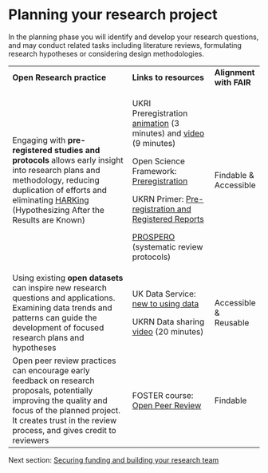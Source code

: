 # **Planning your research project** {#sec-planning}

In the planning phase you will identify and develop your research questions, and may conduct related tasks including literature reviews, formulating research hypotheses or considering design methodologies.

+---------------------------------------------------------------------------------------------------------------------------------------------------------------------------------------------------------------------------------------------------------------+----------------------------------------------------------------------------------------------------------------------------------------------------------------+-------------------------+
| **Open Research practice**                                                                                                                                                                                                                                    | **Links to resources**                                                                                                                                         | **Alignment with FAIR** |
+---------------------------------------------------------------------------------------------------------------------------------------------------------------------------------------------------------------------------------------------------------------+----------------------------------------------------------------------------------------------------------------------------------------------------------------+-------------------------+
| Engaging with **pre-registered studies and protocols** allows early insight into research plans and methodology, reducing duplication of efforts and eliminating [HARKing](https://en.wikipedia.org/wiki/HARKing) (Hypothesizing After the Results are Known) | UKRI Preregistration [animation](https://www.youtube.com/watch?v=h0Pin-OUlS4) (3 minutes) and [video](https://www.youtube.com/watch?v=q4yf7Pt4q5c) (9 minutes) | Findable & Accessible   |
|                                                                                                                                                                                                                                                               |                                                                                                                                                                |                         |
|                                                                                                                                                                                                                                                               | Open Science Framework: [Preregistration](https://help.osf.io/article/145-preregistration)                                                                     |                         |
|                                                                                                                                                                                                                                                               |                                                                                                                                                                |                         |
|                                                                                                                                                                                                                                                               | UKRN Primer: [Pre-registration and Registered Reports](https://osf.io/8v2n7)                                                                                   |                         |
|                                                                                                                                                                                                                                                               |                                                                                                                                                                |                         |
|                                                                                                                                                                                                                                                               | [PROSPERO](https://www.crd.york.ac.uk/PROSPERO/) (systematic review protocols)                                                                                 |                         |
+---------------------------------------------------------------------------------------------------------------------------------------------------------------------------------------------------------------------------------------------------------------+----------------------------------------------------------------------------------------------------------------------------------------------------------------+-------------------------+
| Using existing **open datasets** can inspire new research questions and applications. Examining data trends and patterns can guide the development of focused research plans and hypotheses                                                                   | UK Data Service: [new to using data](https://ukdataservice.ac.uk/learning-hub/new-to-using-data/)                                                              | Accessible & Reusable   |
|                                                                                                                                                                                                                                                               |                                                                                                                                                                |                         |
|                                                                                                                                                                                                                                                               | UKRN Data sharing [video](https://www.youtube.com/watch?v=-s47Wb4WvDA) (20 minutes)                                                                            |                         |
+---------------------------------------------------------------------------------------------------------------------------------------------------------------------------------------------------------------------------------------------------------------+----------------------------------------------------------------------------------------------------------------------------------------------------------------+-------------------------+
| Open peer review practices can encourage early feedback on research proposals, potentially improving the quality and focus of the planned project. It creates trust in the review process, and gives credit to reviewers                                      | FOSTER course: [Open Peer Review](https://www.fosteropenscience.eu/learning/open-peer-review/#/id/5a17e150c2af651d1e3b1bce)                                    | Findable                |
+---------------------------------------------------------------------------------------------------------------------------------------------------------------------------------------------------------------------------------------------------------------+----------------------------------------------------------------------------------------------------------------------------------------------------------------+-------------------------+

Next section: [Securing funding and building your research team](Funding.qmd#sec-funding)
